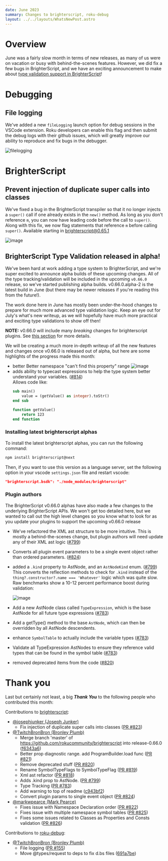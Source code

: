 ```yaml
---
date: June 2023
summary: Changes to brighterscript, roku-debug
layout: ../../layouts/WhatsNewPost.astro
---
```

# Overview
June was a fairly slow month in terms of new releases, as many of us were on vacation or busy with behind-the-scenes features. However, we did fix a few bugs in BrighterScript, and we have an exciting announcement to make about [type validation support in BrighterScript](#brighterscript-type-validation-released-in-alpha)! 

# Debugging

## File logging

We've added a new `fileLogging` launch option for debug sessions in the VSCode extension. Roku developers can enable this flag and then submit the debug logs with their github issues, which will greatly improve our ability to reproduce and fix bugs in the debugger. 

![filelogging](https://github.com/rokucommunity/vscode-brightscript-language/assets/2544493/10d28ba8-ea1a-4a44-80cb-050b44402abe)

# BrighterScript

## Prevent injection of duplicate super calls into classes

We've fixed a bug in the BrighterScript transpiler so that it no longer injects a `super()` call if one already exists in the `new()` method. As long as you don't reference `m`, you can now have leading code before the call to `super()`. Along with this fix, we now flag statements that reference `m` before calling `super()`. Available starting in [brighterscript@0.65.1](https://github.com/rokucommunity/brighterscript/commit/e4335164ae255e912f0825b0db446f9d97237329)

![image](https://github.com/rokucommunity/vscode-brightscript-language/assets/2544493/108a540b-d9a3-4e7c-ac73-19e47d933871)

## BrighterScript Type Validation released in alpha!
We've been hard at work adding a type system to BrighterScript, and we're super excited to announce alpha builds of these upcoming changes. All of the type tracking/validation will be included in the upcoming `v0.66.0` release, so we've started publishing alpha builds. v0.66.0.alpha-2 is the latest build in June (but there may be newer releases if you're reading this from the future!). 

The work done here in June has mostly been under-the-hood changes to prepare for much more advanced type validation logic. Keep an eye out for July's what's new writeup, as we will hopefully have much more practical and exciting type validations to show off then!

**NOTE:** v0.66.0 will include many _breaking_ changes for brighterscript plugins. See [this section](#plugin-authors) for more details. 

We will be creating a much more in-depth writeup of all the new features and changes once v0.66.0 is released out of alpha, but here are some highlights of the progress made this month:
 - better Better namespace "can't find this property" range
    ![image](https://user-images.githubusercontent.com/2544493/244416204-8d7d046a-56c0-4da4-8cea-9dbb89559431.png)
 - adds ability to typecast expressions to help the type system better understand your variables. ([#814](https://github.com/rokucommunity/brighterscript/pull/814))   
     Allows code like:
     ```vb
     sub main()
         value = (getValue() as integer).toStr()
     end sub
 
     function getValue()
         return 123
     end function
     ```
### Installing latest brighterscript alphas

To install the latest brighterscript alphas, you can run the following command:

```bash
npm install brighterscript@next
```

Then, if you want to use this version as a language server, set the following option in your vscode `settings.json` file and restart vscode:
```json
"brighterscript.bsdk": "./node_modules/brighterscript"
```

### Plugin authors
The BrighterScript v0.66.0 alphas have also made a few changes to the underlying BrighterScript APIs. We won't get too detailed here, but we wanted to call out the high level changes so you know what to look for as you update your plugins to support the upcoming v0.66.0 release
- We've refactored the XML ast structure to be more intuitive. This is mostly a behind-the-scenes change, but plugin authors will need update any of their XML ast logic ([#799](https://github.com/RokuCommunity/brighterscript/pull/799))
- Converts all plugin event parameters to be a single event object rather than ordered parameters. ([#824](https://github.com/RokuCommunity/brighterscript/pull/824))
- added a `.kind` property to AstNode, and an `AstNodeKind` enum. ([#799](https://github.com/RokuCommunity/brighterscript/pull/799)) This converts the reflection methods to check for `.kind` instead of the `thing?.constructor?.name === 'Whatever'` logic which was quite slow. Raw benchmarks show a 10-12 percent performance boost during validation: 

    ![image](https://user-images.githubusercontent.com/2544493/234746091-cacae55f-a825-4007-91da-23b26a4e0c7f.png)
- Add a new AstNode class called `TypeExpression`, which is the base AstNode for all future type expressions ([#783](https://github.com/RokuCommunity/brighterscript/pull/783))
- Add a getType() method to the base `AstNode`, which can then be overridden by all AstNode descendents.
- enhance `SymbolTable` to actually include the variable types ([#783](https://github.com/RokuCommunity/brighterscript/pull/783))
- Validate all TypeExpression AstNodes to ensure they reference valid types that can be found in the symbol table ([#783](https://github.com/RokuCommunity/brighterscript/pull/783))
- removed deprecated items from the code ([#820](https://github.com/RokuCommunity/brighterscript/pull/820))


# Thank you

Last but certainly not least, a big ***Thank You*** to the following people who contributed this month:

Contributions to [brighterscript](https://github.com/RokuCommunity/brighterscript):
 - [@josephjunker (Joseph Junker)](https://github.com/josephjunker)
    - Fix injection of duplicate super calls into classes ([PR #823](https://github.com/RokuCommunity/brighterscript/pull/823))
 - [@TwitchBronBron (Bronley Plumb)](https://github.com/TwitchBronBron)
    - Merge branch 'master' of https://github.com/rokucommunity/brighterscript into release-0.66.0 ([f6343a6](https://github.com/RokuCommunity/brighterscript/commit/f6343a6))
    - Better prop diagnostic range. add ProgramBuilder.load func ([PR #821](https://github.com/RokuCommunity/brighterscript/pull/821))
    - Remove deprecated stuff ([PR #820](https://github.com/RokuCommunity/brighterscript/pull/820))
    - Rename SymbolTypeFlags to SymbolTypeFlag ([PR #819](https://github.com/RokuCommunity/brighterscript/pull/819))
    - Xml ast refactor ([PR #818](https://github.com/RokuCommunity/brighterscript/pull/818))
    - Adds .kind prop to AstNode. ([PR #799](https://github.com/RokuCommunity/brighterscript/pull/799))
    - Type Tracking ([PR #783](https://github.com/RokuCommunity/brighterscript/pull/783))
    - Add warning to top of readme ([c943bf2](https://github.com/RokuCommunity/brighterscript/commit/c943bf2))
    - Convert plugin params to single event object ([PR #824](https://github.com/RokuCommunity/brighterscript/pull/824))
 - [@markwpearce (Mark Pearce)](https://github.com/markwpearce)
    - Fixes issue with Namespace Declaration order ([PR #822](https://github.com/RokuCommunity/brighterscript/pull/822))
    - Fixes issue with multiple namespace symbol tables ([PR #825](https://github.com/RokuCommunity/brighterscript/pull/825))
    - Fixes some issues related to Classes as Properties and Consts validation ([PR #826](https://github.com/RokuCommunity/brighterscript/pull/826))

Contributions to [roku-debug](https://github.com/RokuCommunity/roku-debug):
 - [@TwitchBronBron (Bronley Plumb)](https://github.com/TwitchBronBron)
    - File logging ([PR #155](https://github.com/RokuCommunity/roku-debug/pull/155))
    - Move @types/request to deps to fix d.bs files ([691a7be](https://github.com/RokuCommunity/roku-debug/commit/691a7be))
    